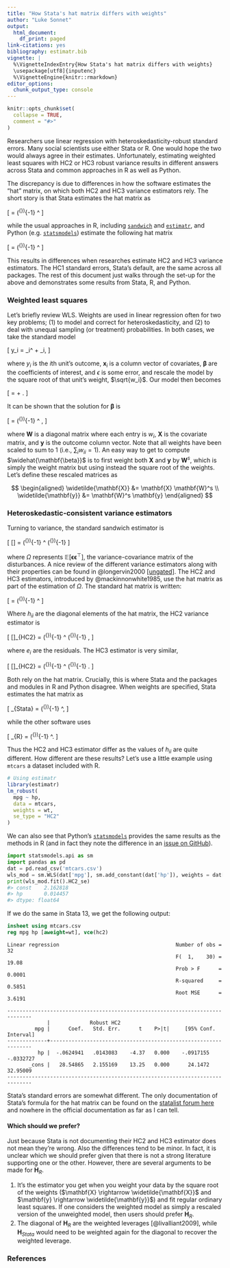 ```yaml
---
title: "How Stata's hat matrix differs with weights"
author: "Luke Sonnet"
output:
  html_document:
    df_print: paged
link-citations: yes
bibliography: estimatr.bib
vignette: |
  %\VignetteIndexEntry{How Stata's hat matrix differs with weights}
  \usepackage[utf8]{inputenc}
  %\VignetteEngine{knitr::rmarkdown}
editor_options:
  chunk_output_type: console
---
```


```r
knitr::opts_chunk$set(
  collapse = TRUE,
  comment = "#>"
)
```

Researchers use linear regression with heteroskedasticity-robust standard errors. Many social scientists use either Stata or R. One would hope the two would always agree in their estimates. Unfortunately, estimating weighted least squares with HC2 or HC3 robust variance results in different answers across Stata and common approaches in R as well as Python.

The discrepancy is due to differences in how the software estimates the "hat" matrix, on which both HC2 and HC3 variance estimators rely. The short story is that Stata estimates the hat matrix as

\[
\mathbf{H} = \mathbf{X} (\mathbf{X}^{\top}\mathbf{W}\mathbf{X})^{-1} \mathbf{X}^\top
\]

while the usual approaches in R, including  [`sandwich`](https://CRAN.R-project.org/package=sandwich) and [`estimatr`](/r/estimatr/), and Python (e.g. [`statsmodels`](http://www.statsmodels.org/stable/index.html)) estimate the following hat matrix

\[
\mathbf{H} = \mathbf{X} (\mathbf{X}^{\top}\mathbf{W}\mathbf{X})^{-1} \mathbf{X}^\top \mathbf{W}
\]

This results in differences when researches estimate HC2 and HC3 variance estimators. The HC1 standard errors, Stata's default, are the same across all packages. The rest of this document just walks through the set-up for the above and demonstrates some results from Stata, R, and Python.

### Weighted least squares

Let's briefly review WLS. Weights are used in linear regression often for two key problems; (1) to model and correct for heteroskedasticity, and (2) to deal with unequal sampling (or treatment) probabilities. In both cases, we take the standard model

\[
y_i = \mathbf{x}_i^\top \mathbf{\beta} + \epsilon_i,
\]

where $y_i$ is the $i$th unit's outcome, $\mathbf{x}_i$ is a column vector of covariates, $\mathbf{\beta}$ are the coefficients of interest, and $\epsilon$ is some error, and rescale the model by the square root of that unit's weight, $\sqrt{w_i}$. Our model then becomes

\[
\frac{y_i}{\sqrt{w_i}} = \frac{\mathbf{x}_i^\top}{\sqrt{w_i}} \mathbf{\beta} + \frac{\epsilon_i}{\sqrt{w_i}}.
\]

It can be shown that the solution for $\mathbf{\beta}$ is

\[
\widehat{\mathbf{\beta}} = (\mathbf{X}^{\top}\mathbf{W}\mathbf{X})^{-1} \mathbf{X}^\top \mathbf{W} \mathbf{y},
\]

where $\mathbf{W}$ is a diagonal matrix where each entry is $w_{i}$, $\mathbf{X}$ is the covariate matrix, and $\mathbf{y}$ is the outcome column vector. Note that all weights have been scaled to sum to 1 (i.e., $\sum_i w_{ii} = 1$). An easy way to get to compute $\widehat{\mathbf{\beta}}$ is to first weight both $\mathbf{X}$ and $\mathbf{y}$ by $\mathbf{W}^s$, which is simply the weight matrix but using instead the square root of the weights. Let's define these rescaled matrices as

$$
\begin{aligned}
\widetilde{\mathbf{X}} &= \mathbf{X} \mathbf{W}^s \\
\widetilde{\mathbf{y}} &= \mathbf{W}^s \mathbf{y}
\end{aligned}
$$

### Heteroskedastic-consistent variance estimators

Turning to variance, the standard sandwich estimator is

\[
\mathbb{V}[\widehat{\mathbf{\beta}}] = (\mathbf{X}^{\top}\mathbf{X})^{-1} \mathbf{X}^\top \Omega \mathbf{X} (\mathbf{X}^{\top}\mathbf{X})^{-1}
\]

where $\Omega$ represents $\mathbb{E}[\mathbf{\epsilon}\mathbf{\epsilon}^\top]$, the variance-covariance matrix of the disturbances. A nice review of the different variance estimators along with their properties can be found in @longervin2000  [[ungated]](http://www.indiana.edu/~jslsoc/files_research/testing_tests/hccm/99TAS.pdf). The HC2 and HC3 estimators, introduced by @mackinnonwhite1985, use the hat matrix as part of the estimation of $\Omega$. The standard hat matrix is written:

\[
\mathbf{H} = \mathbf{X} (\mathbf{X}^{\top}\mathbf{X})^{-1} \mathbf{X}^\top
\]

Where $h_{ii}$ are the diagonal elements of the hat matrix, the HC2 variance estimator is

\[
\mathbb{V}[\widehat{\mathbf{\beta}}]_{HC2} = (\mathbf{X}^{\top}\mathbf{X})^{-1} \mathbf{X}^\top \mathrm{diag}\left[\frac{e^2_i}{1 - h_{ii}}\right] \mathbf{X} (\mathbf{X}^{\top}\mathbf{X})^{-1}  ,
\]

where $e_i$ are the residuals. The HC3 estimator is very similar,

\[
\mathbb{V}[\widehat{\mathbf{\beta}}]_{HC2} = (\mathbf{X}^{\top}\mathbf{X})^{-1} \mathbf{X}^\top \mathrm{diag}\left[\frac{e^2_i}{1 - (h_{ii})^2}\right] \mathbf{X} (\mathbf{X}^{\top}\mathbf{X})^{-1} .
\]

Both rely on the hat matrix. Crucially, this is where Stata and the packages and modules in R and Python disagree. When weights are specified, Stata estimates the hat matrix as

\[
\mathbf{H}_{Stata} = \mathbf{X} (\mathbf{X}^{\top}\mathbf{W}\mathbf{X})^{-1} \mathbf{X}^\top,
\]

while the other software uses

\[
\mathbf{H}_{R} = \mathbf{X} (\mathbf{X}^{\top}\mathbf{W}\mathbf{X})^{-1} \mathbf{X}^\top \mathbf{W}.
\]

Thus the HC2 and HC3 estimator differ as the values of $h_{ii}$ are quite different. How different are these results? Let's use a little example using `mtcars` a dataset included with R.

```r
# Using estimatr
library(estimatr)
lm_robust(
  mpg ~ hp,
  data = mtcars,
  weights = wt,
  se_type = "HC2"
)
```

We can also see that Python's [`statsmodels`](http://www.statsmodels.org/stable/index.html) provides the same results as the methods in R (and in fact they note the difference in an [issue on GitHub](https://github.com/statsmodels/statsmodels/issues/1209)).
```python
import statsmodels.api as sm
import pandas as pd
dat = pd.read_csv('mtcars.csv')
wls_mod = sm.WLS(dat['mpg'], sm.add_constant(dat['hp']), weights = dat['wt'])
print(wls_mod.fit().HC2_se)
#> const    2.162818
#> hp       0.014457
#> dtype: float64
```

If we do the same in Stata 13, we get the following output:

```stata
insheet using mtcars.csv
reg mpg hp [aweight=wt], vce(hc2)
```
```
Linear regression                                      Number of obs =      32
                                                       F(  1,    30) =   19.08
                                                       Prob > F      =  0.0001
                                                       R-squared     =  0.5851
                                                       Root MSE      =  3.6191

------------------------------------------------------------------------------
             |             Robust HC2
         mpg |      Coef.   Std. Err.      t    P>|t|     [95% Conf. Interval]
-------------+----------------------------------------------------------------
          hp |  -.0624941   .0143083    -4.37   0.000    -.0917155   -.0332727
       _cons |   28.54865   2.155169    13.25   0.000      24.1472    32.95009
------------------------------------------------------------------------------
```

Stata's standard errors are somewhat different. The only documentation of Stata's formula for the hat matrix can be found on the [statalist forum here](https://www.statalist.org/forums/forum/general-stata-discussion/general/329653-regress-postestimation-with-weights) and nowhere in the official documentation as far as I can tell.

#### Which should we prefer?

Just because Stata is not documenting their HC2 and HC3 estimator does not mean they're wrong. Also the differences tend to be minor. In fact, it is unclear which we should prefer given that there is not a strong literature supporting one or the other. However, there are several arguments to be made for $\mathbf{H}_{R}$.

1. It's the estimator you get when you weight your data by the square root of the weights ($\mathbf{X} \rightarrow \widetilde{\mathbf{X}}$ and $\mathbf{y} \rightarrow \widetilde{\mathbf{y}}$) and fit regular ordinary least squares. If one considers the weighted model as simply a rescaled version of the unweighted model, then users should prefer $\mathbf{H}_{R}$.
2. The diagonal of $\mathbf{H}_{R}$ are the weighted leverages [@livalliant2009], while $\mathbf{H}_{Stata}$ would need to be weighted again for the diagonal to recover the weighted leverage.

### References
